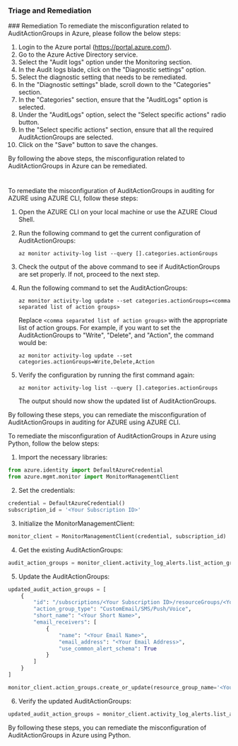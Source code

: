
### Triage and Remediation
<Tabs>
<Tab title='Remediation'>
### Remediation

<AccordionGroup>
<Accordion title='Using Console' defaultOpen='true'>
To remediate the misconfiguration related to AuditActionGroups in Azure, please follow the below steps:

1. Login to the Azure portal (https://portal.azure.com/).
2. Go to the Azure Active Directory service.
3. Select the "Audit logs" option under the Monitoring section.
4. In the Audit logs blade, click on the "Diagnostic settings" option.
5. Select the diagnostic setting that needs to be remediated.
6. In the "Diagnostic settings" blade, scroll down to the "Categories" section.
7. In the "Categories" section, ensure that the "AuditLogs" option is selected.
8. Under the "AuditLogs" option, select the "Select specific actions" radio button.
9. In the "Select specific actions" section, ensure that all the required AuditActionGroups are selected.
10. Click on the "Save" button to save the changes.

By following the above steps, the misconfiguration related to AuditActionGroups in Azure can be remediated.

#
</Accordion>

<Accordion title='Using CLI'>
To remediate the misconfiguration of AuditActionGroups in auditing for AZURE using AZURE CLI, follow these steps:

1. Open the AZURE CLI on your local machine or use the AZURE Cloud Shell.
2. Run the following command to get the current configuration of AuditActionGroups:

   ```
   az monitor activity-log list --query [].categories.actionGroups
   ```

3. Check the output of the above command to see if AuditActionGroups are set properly. If not, proceed to the next step.
4. Run the following command to set the AuditActionGroups:

   ```
   az monitor activity-log update --set categories.actionGroups=<comma separated list of action groups>
   ```

   Replace `<comma separated list of action groups>` with the appropriate list of action groups. For example, if you want to set the AuditActionGroups to "Write", "Delete", and "Action", the command would be:

   ```
   az monitor activity-log update --set categories.actionGroups=Write,Delete,Action
   ```

5. Verify the configuration by running the first command again:

   ```
   az monitor activity-log list --query [].categories.actionGroups
   ```

   The output should now show the updated list of AuditActionGroups.

By following these steps, you can remediate the misconfiguration of AuditActionGroups in auditing for AZURE using AZURE CLI.
</Accordion>

<Accordion title='Using Python'>
To remediate the misconfiguration of AuditActionGroups in Azure using Python, follow the below steps:

1. Import the necessary libraries:

```python
from azure.identity import DefaultAzureCredential
from azure.mgmt.monitor import MonitorManagementClient
```

2. Set the credentials:

```python
credential = DefaultAzureCredential()
subscription_id = '<Your Subscription ID>'
```

3. Initialize the MonitorManagementClient:

```python
monitor_client = MonitorManagementClient(credential, subscription_id)
```

4. Get the existing AuditActionGroups:

```python
audit_action_groups = monitor_client.activity_log_alerts.list_action_groups(resource_group_name='<Your Resource Group Name>', action_group_name='<Your Action Group Name>')
```

5. Update the AuditActionGroups:

```python
updated_audit_action_groups = [
    {
        "id": "/subscriptions/<Your Subscription ID>/resourceGroups/<Your Resource Group Name>/providers/microsoft.insights/actionGroups/<Your Action Group Name>",
        "action_group_type": "CustomEmail/SMS/Push/Voice",
        "short_name": "<Your Short Name>",
        "email_receivers": [
            {
                "name": "<Your Email Name>",
                "email_address": "<Your Email Address>",
                "use_common_alert_schema": True
            }
        ]
    }
]

monitor_client.action_groups.create_or_update(resource_group_name='<Your Resource Group Name>', action_group_name='<Your Action Group Name>', parameters=updated_audit_action_groups)
```

6. Verify the updated AuditActionGroups:

```python
updated_audit_action_groups = monitor_client.activity_log_alerts.list_action_groups(resource_group_name='<Your Resource Group Name>', action_group_name='<Your Action Group Name>')
```

By following these steps, you can remediate the misconfiguration of AuditActionGroups in Azure using Python.
</Accordion>

</AccordionGroup>
</Tab>
</Tabs>
